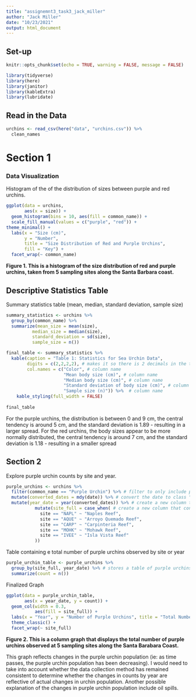 ```yaml
---
title: "assignemnt3_task3_jack_miller"
author: "Jack Miller"
date: "10/23/2021"
output: html_document
---
```

## Set-up
```r
knitr::opts_chunk$set(echo = TRUE, warning = FALSE, message = FALSE)

library(tidyverse)
library(here)
library(janitor)
library(kableExtra)
library(lubridate)
```

## Read in the Data 
```r
urchins <- read_csv(here("data", "urchins.csv")) %>% 
  clean_names
```


# Section 1 

### Data Visualization 
Histogram of the of the distribution of sizes between purple and red urchins.

```r
ggplot(data = urchins,
       aes(x = size)) +
  geom_histogram(bins = 10, aes(fill = common_name)) +
  scale_fill_manual(values = c("purple", "red")) +
theme_minimal() + 
  labs(x = "Size (cm)",
       y = "Number",
       title = "Size Distribution of Red and Purple Urchins",
       fill = "Key") +
  facet_wrap(~ common_name)
```

**Figure 1. This is a histogram of the size distribution of red and purple urchins, taken from 5 sampling sites along the Santa Barbara coast.**

## Descriptive Statistics Table 
Summary statistics table (mean, median, standard deviation, sample size)

```r
summary_statistics <- urchins %>% 
  group_by(common_name) %>% 
  summarize(mean_size = mean(size),
          median_size = median(size),
          standard_deviation = sd(size), 
          sample_size = n())

final_table <- summary_statistics %>% 
  kable(caption = "Table 1: Statistics for Sea Urchin Data", 
        digits = c(2,2,2,2), # makes it so there is 2 decimals in the table 
        col.names = c("Color", # column name
                      "Mean body size (cm)", # column name
                      "Median body size (cm)", # column name
                      "Standard deviation of body size (cm)", # column name
                      "Sample size (n)")) %>%  # column name
    kable_styling(full_width = FALSE)
  
final_table
```
For the purple urchins, the distribution is between 0 and 9 cm, the central tendency is around 5 cm, and the standard deviation is 1.89 - resulting in a larger spread. For the red urchins, the body sizes appear to be more normally distributed, the central tendency is around 7 cm, and the standard deviation is 1.18 - resulting in a smaller spread

## Section 2
Explore purple urchin counts by site and year.

```r
purple_urchins <- urchins %>% 
  filter(common_name == "Purple Urchin") %>% # filter to only include purple urchin observations
  mutate(converted_dates = mdy(date)) %>% # convert the date to class "Date"
  mutate(year_date = year(converted_dates)) %>% # create a new column that only contains the year 
           mutate(site_full = case_when( # create a new column that contains the full name for the 5 sites
             site == "NAPL" ~ "Naples Reef", 
             site == "AQUE" ~ "Arroyo Quemado Reef",
             site == "CARP" ~ "Carpinteria Reef",
             site == "MOHK" ~ "Mohawk Reef", 
             site == "IVEE" ~ "Isla Vista Reef"
           ))
```

Table containing e total number of purple urchins observed by site or year 
```r
purple_urchin_table <- purple_urchins %>% 
  group_by(site_full, year_date) %>% # stores a table of purple urchins observed by site and year 
  summarize(count = n())
```

Finalized Graph
```r
ggplot(data = purple_urchin_table,
       aes(x = year_date, y = count)) + 
  geom_col(width = 0.3,
           aes(fill = site_full)) +
  labs(x = "Year", y = "Number of Purple Urchins", title = "Total Number of Purple Urchins Observed by Site and Year", fill = "Site") +
  theme_classic() +
  facet_wrap(~ site_full)

```
**Figure 2. This is a column graph that displays the total number of purple urchins observed at 5 sampling sites along the Santa Barabara Coast.**

This graph reflects changes in the purple urchin population (ie: as time passes, the purple urchin population has been decreasing). I would need to take into account whether the data collection method has remained consistent to determine whether the changes in counts by year are reflective of actual changes in urchin population. Another possible explanation of the changes in purple urchin population include oil spills.



